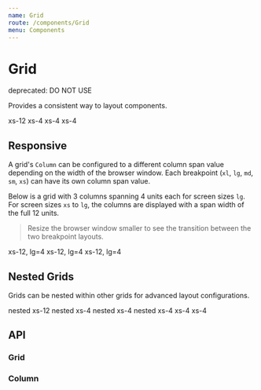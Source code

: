 ```yaml
---
name: Grid
route: /components/Grid
menu: Components
---
```



# Grid

<Lozenge variant="warning">deprecated: DO NOT USE</Lozenge>

Provides a consistent way to layout components.

<SpacedGroup>
  <Lozenge variant="info" text="Material-UI" />
</SpacedGroup>

<Playground>
  <Grid spacing={8}>
    <Column xs={12}>
      <Paper>xs-12</Paper>
    </Column>
    <Column xs={4}>
      <Paper>xs-4</Paper>
    </Column>
    <Column xs={4}>
      <Paper>xs-4</Paper>
    </Column>
    <Column xs={4}>
      <Paper>xs-4</Paper>
    </Column>
  </Grid>
</Playground>

## Responsive

A grid's `Column` can be configured to a different column span value depending on the width of the browser window. Each breakpoint (`xl`, `lg`, `md`, `sm`, `xs`) can have its own column span value.

Below is a grid with 3 columns spanning 4 units each for screen sizes `lg`. For screen sizes `xs` to `lg`, the columns are displayed with a span width of the full 12 units.

> Resize the browser window smaller to see the transition between the two breakpoint layouts.

<Playground>
  <Grid spacing={16}>
    <Column xs={12} lg={4}>
      <Paper>xs-12, lg=4</Paper>
    </Column>
    <Column xs={12} lg={4}>
      <Paper>xs-12, lg=4</Paper>
    </Column>
    <Column xs={12} lg={4}>
      <Paper>xs-12, lg=4</Paper>
    </Column>
  </Grid>
</Playground>

## Nested Grids

Grids can be nested within other grids for advanced layout configurations.

<Playground>
  <Grid spacing={16}>
    <Column xs={8}>
      <Grid spacing={16}>
        <Column xs={12}>
          <Paper>nested xs-12</Paper>
        </Column>
        <Column xs={4}>
          <Paper>nested xs-4</Paper>
        </Column>
        <Column xs={4}>
          <Paper>nested xs-4</Paper>
        </Column>
        <Column xs={4}>
          <Paper>nested xs-4</Paper>
        </Column>
      </Grid>
    </Column>
    <Column xs={4}>
      <Paper>xs-4</Paper>
    </Column>
    <Column xs={4}>
      <Paper>xs-4</Paper>
    </Column>
  </Grid>
</Playground>

## API

### Grid

<PropsTable of={Grid} />

### Column

<PropsTable of={Column} />
